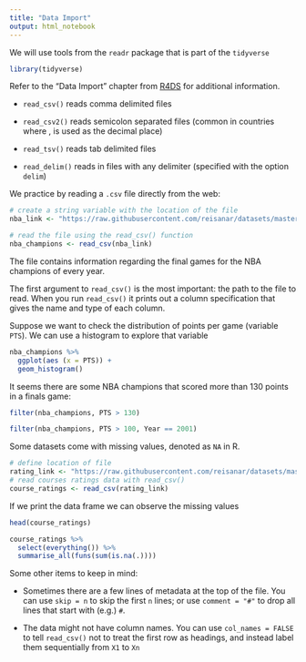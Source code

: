 ```yaml
---
title: "Data Import"
output: html_notebook
---
```


We will use tools from the `readr` package that is part of the `tidyverse`

```r
library(tidyverse)
```



Refer to the "Data Import" chapter from [R4DS](https://r4ds.had.co.nz/data-import.html) for additional information.

- `read_csv()` reads comma delimited files

- `read_csv2()` reads semicolon separated files (common in countries where , is used as the decimal place)

- `read_tsv()` reads tab delimited files

- `read_delim()` reads in files with any delimiter (specified with the option `delim`)

We practice by reading a `.csv` file directly from the web:

```r
# create a string variable with the location of the file
nba_link <- "https://raw.githubusercontent.com/reisanar/datasets/master/NBAchampionsdata.csv"

# read the file using the read_csv() function
nba_champions <- read_csv(nba_link)
```

The file contains information regarding the final games for the NBA champions of every year.


The first argument to `read_csv()` is the most important: the path to the file to read. When you run `read_csv()` it prints out a column specification that gives the name and type of each column.



Suppose we want to check the distribution of points per game (variable `PTS`). We can use a histogram to explore that variable

```r
nba_champions %>%
  ggplot(aes (x = PTS)) +
  geom_histogram()

```

It seems there are some NBA champions that scored more than 130 points in a finals game:

```r

filter(nba_champions, PTS > 130)

```

```r
filter(nba_champions, PTS > 100, Year == 2001)
```

Some datasets come with missing values, denoted as `NA` in R.

```r
# define location of file
rating_link <- "https://raw.githubusercontent.com/reisanar/datasets/master/courserating.csv"
# read courses ratings data with read_csv()
course_ratings <- read_csv(rating_link)
```

If we print the data frame we can observe the missing values

```r
head(course_ratings)

```

```r
course_ratings %>%
  select(everything()) %>%
  summarise_all(funs(sum(is.na(.))))
```


Some other items to keep in mind:

- Sometimes there are a few lines of metadata at the top of the file. You can use `skip = n` to skip the first `n` lines; or use `comment = "#"` to drop all lines that start with (e.g.) `#`.

- The data might not have column names. You can use `col_names = FALSE` to tell `read_csv()` not to treat the first row as headings, and instead label them sequentially from `X1` to `Xn`

